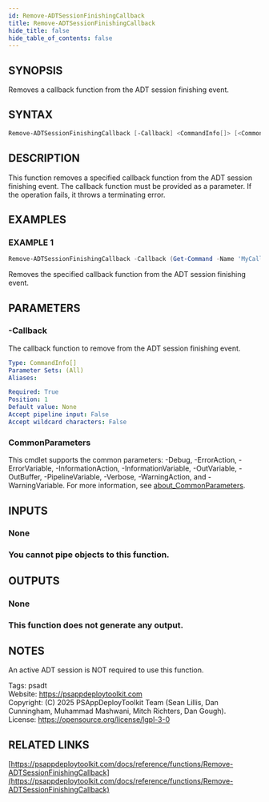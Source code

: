 ```yaml
---
id: Remove-ADTSessionFinishingCallback
title: Remove-ADTSessionFinishingCallback
hide_title: false
hide_table_of_contents: false
---
```


## SYNOPSIS

Removes a callback function from the ADT session finishing event.

## SYNTAX

```powershell
Remove-ADTSessionFinishingCallback [-Callback] <CommandInfo[]> [<CommonParameters>]
```

## DESCRIPTION

This function removes a specified callback function from the ADT session finishing event.
The callback function must be provided as a parameter.
If the operation fails, it throws a terminating error.

## EXAMPLES

### EXAMPLE 1

```powershell
Remove-ADTSessionFinishingCallback -Callback (Get-Command -Name 'MyCallbackFunction')
```

Removes the specified callback function from the ADT session finishing event.

## PARAMETERS

### -Callback

The callback function to remove from the ADT session finishing event.

```yaml
Type: CommandInfo[]
Parameter Sets: (All)
Aliases:

Required: True
Position: 1
Default value: None
Accept pipeline input: False
Accept wildcard characters: False
```

### CommonParameters

This cmdlet supports the common parameters: -Debug, -ErrorAction, -ErrorVariable, -InformationAction, -InformationVariable, -OutVariable, -OutBuffer, -PipelineVariable, -Verbose, -WarningAction, and -WarningVariable. For more information, see [about_CommonParameters](http://go.microsoft.com/fwlink/?LinkID=113216).

## INPUTS

### None

### You cannot pipe objects to this function.
## OUTPUTS

### None

### This function does not generate any output.
## NOTES
An active ADT session is NOT required to use this function.

Tags: psadt<br />
Website: https://psappdeploytoolkit.com<br />
Copyright: (C) 2025 PSAppDeployToolkit Team (Sean Lillis, Dan Cunningham, Muhammad Mashwani, Mitch Richters, Dan Gough).<br />
License: https://opensource.org/license/lgpl-3-0

## RELATED LINKS

[https://psappdeploytoolkit.com/docs/reference/functions/Remove-ADTSessionFinishingCallback](https://psappdeploytoolkit.com/docs/reference/functions/Remove-ADTSessionFinishingCallback)
